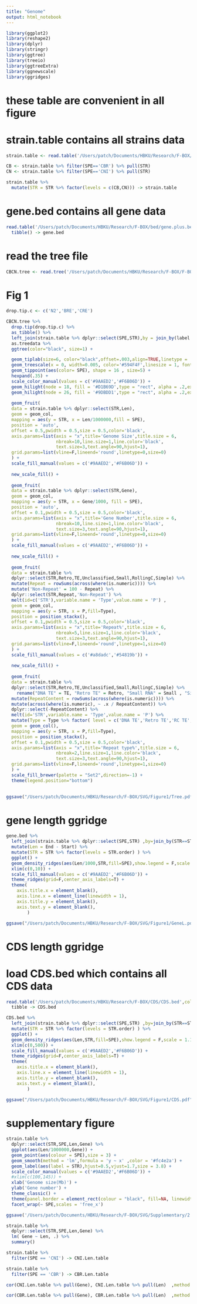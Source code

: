 ```yaml
---
title: "Genome"
output: html_notebook
---
```




```r
library(ggplot2)
library(reshape2)
library(dplyr)
library(stringr)
library(ggtree)
library(treeio)
library(ggtreeExtra)
library(ggnewscale)
library(ggridges)
```

# these table are convenient in all figure
# strain.table contains all strains data
```r
strain.table <- read.table('/Users/patch/Documents/HBKU/Research/F-BOX/F-BOX.Figure/data/strain.txt',header = T) %>% tibble()

CB <- strain.table %>% filter(SPE=='CBR') %>% pull(STR)
CN <- strain.table %>% filter(SPE=='CNI') %>% pull(STR)

strain.table %>%
  mutate(STR = STR %>% factor(levels = c(CB,CN))) -> strain.table
```

# gene.bed contains all gene data
```r
read.table('/Users/patch/Documents/HBKU/Research/F-BOX/bed/gene.plus.bed',col.names = c('Chr','Start','End','Gene','score','strand','STR','Orthogroup')) %>%
  tibble() -> gene.bed
```


# read the tree file
```r
CBCN.tree <- read.tree('/Users/patch/Documents/HBKU/Research/F-BOX/F-BOX.Figure/data/SpeciesTree_rooted.txt')

```



# Fig 1
```r
drop.tip.c <- c('N2','BRE','CRE')

CBCN.tree %>%
  drop.tip(drop.tip.c) %>%
  as_tibble() %>%
  left_join(strain.table %>% dplyr::select(SPE,STR),by = join_by(label == STR)) %>%
  as.treedata %>% 
  ggtree(color="black", size=1) +

  geom_tiplab(size=6, color="black",offset=.003,align=TRUE,linetype = 'dotted') +
  geom_treescale(x = 0, width=0.005, color='#594F4F',linesize = 1, fontsize = 5) +
  geom_tippoint(aes(color= SPE), shape = 16 , size=5) + 
  hexpand(.35) +
  scale_color_manual(values = c('#9AAED2','#F6B06D')) +
  geom_hilight(node = 18, fill = '#D1B69D',type = "rect", alpha = .2,extendto = 1) +
  geom_hilight(node = 26, fill = '#9DBDD1',type = "rect", alpha = .2,extendto = 1) +
  
  geom_fruit(
  data = strain.table %>% dplyr::select(STR,Len),
  geom = geom_col,
  mapping = aes(y = STR, x = Len/1000000,fill = SPE),
  position = 'auto',
  offset = 0.5,pwidth = 0.5,size = 0.5,color='black',
  axis.params=list(axis = "x",title='Genome Size',title.size = 6,
                   nbreak=10,line.size=1,line.color='black',
                   text.size=3,text.angle=90,hjust=1),
  grid.params=list(vline=F,lineend='round',linetype=0,size=0)
  ) +
  scale_fill_manual(values = c('#9AAED2','#F6B06D')) +
  
  new_scale_fill() +
  
  geom_fruit(
  data = strain.table %>% dplyr::select(STR,Gene),
  geom = geom_col,
  mapping = aes(y = STR, x = Gene/1000, fill = SPE),
  position = 'auto',
  offset = 0.1,pwidth = 0.5,size = 0.5,color='black',
  axis.params=list(axis = "x",title='Gene Number',title.size = 6,
                   nbreak=10,line.size=1,line.color='black',
                   text.size=3,text.angle=90,hjust=1),
  grid.params=list(vline=F,lineend='round',linetype=0,size=0)
  ) +
  scale_fill_manual(values = c('#9AAED2','#F6B06D')) +
  
  new_scale_fill() +
  
  geom_fruit(
  data = strain.table %>% 
  dplyr::select(STR,Retro,TE,Unclassified,Small,RollingC,Simple) %>%
  mutate(Repeat = rowSums(across(where(is.numeric)))) %>%
  mutate('Non-Repeat' = 100 - Repeat) %>%
  dplyr::select(STR,Repeat,'Non-Repeat') %>%
  melt(id=c('STR'),variable.name = 'Type',value.name = 'P') ,
  geom = geom_col,
  mapping = aes(y = STR, x = P,fill=Type),
  position = position_stackx(),
  offset = 0.1,pwidth = 0.5,size = 0.5,color='black',
  axis.params=list(axis = "x",title='Repeat%',title.size = 6,
                   nbreak=5,line.size=1,line.color='black',
                   text.size=3,text.angle=90,hjust=1),
  grid.params=list(vline=F,lineend='round',linetype=1,size=0)
  ) +
  scale_fill_manual(values = c('#a8dadc','#54819b')) +
  
  new_scale_fill() +
  
  geom_fruit(
  data = strain.table %>% 
  dplyr::select(STR,Retro,TE,Unclassified,Small,RollingC,Simple) %>%
    rename("DNA TE" = TE, "Retro TE" = Retro, "Small RNA" = Small , "Simple repeat" = Simple, "RC TE" = RollingC) %>%
  mutate(RepeatContent = rowSums(across(where(is.numeric)))) %>%
  mutate(across(where(is.numeric), ~ .x / RepeatContent)) %>%
  dplyr::select(-RepeatContent) %>%
  melt(id='STR',variable.name = 'Type',value.name = 'P') %>%
  mutate(Type = Type %>% factor( level = c('DNA TE','Retro TE','RC TE','Small RNA','Simple repeat','Unclassified'))),
  geom = geom_col(),
  mapping = aes(y = STR, x = P,fill=Type),
  position = position_stackx(),
  offset = 0.1,pwidth = 0.5,size = 0.5,color='black',
  axis.params=list(axis = "x",title='Repeat type%',title.size = 6,
                   nbreak=2,line.size=1,line.color='black',
                   text.size=3,text.angle=90,hjust=1),
  grid.params=list(vline=F,lineend='round',linetype=1,size=0)
  ) +
  scale_fill_brewer(palette = "Set2",direction=-1) +
  theme(legend.position="bottom")
  
```

```r
ggsave("/Users/patch/Documents/HBKU/Research/F-BOX/SVG/Figure1/Tree.pdf",width=15)
```


# gene length ggridge

```r
gene.bed %>%
  left_join(strain.table %>% dplyr::select(SPE,STR) ,by=join_by(STR==STR)) %>%
  mutate(Len = End - Start) %>%
  mutate(STR = STR %>% factor(levels = STR.order) ) %>%
  ggplot() + 
  geom_density_ridges(aes(Len/1000,STR,fill=SPE),show.legend = F,scale = 1.2) +
  xlim(c(0,10)) +
  scale_fill_manual(values = c('#9AAED2','#F6B06D')) +
  theme_ridges(grid=F,center_axis_labels=T) +
  theme(
    axis.title.x = element_blank(),
    axis.line.x = element_line(linewidth = 1),
    axis.title.y = element_blank(),
    axis.text.y = element_blank(),
        )
```

```r
ggsave("/Users/patch/Documents/HBKU/Research/F-BOX/SVG/Figure1/GeneL.pdf",width = 2)
```

# CDS length ggridge
# load CDS.bed which contains all CDS data
```r
read.table('/Users/patch/Documents/HBKU/Research/F-BOX/CDS/CDS.bed',col.names = c('Chr','Start','End','Len','STR')) %>%
  tibble -> CDS.bed
```

```r
CDS.bed %>%
  left_join(strain.table %>% dplyr::select(SPE,STR) ,by=join_by(STR==STR)) %>%
  mutate(STR = STR %>% factor(levels = STR.order) ) %>%
  ggplot() + 
  geom_density_ridges(aes(Len,STR,fill=SPE),show.legend = F,scale = 1.1) + 
  xlim(c(0,500)) + 
  scale_fill_manual(values = c('#9AAED2','#F6B06D')) +
  theme_ridges(grid=F,center_axis_labels=T) +
  theme(
    axis.title.x = element_blank(),
    axis.line.x = element_line(linewidth = 1),
    axis.title.y = element_blank(),
    axis.text.y = element_blank(),
        )
```

```r
ggsave("/Users/patch/Documents/HBKU/Research/F-BOX/SVG/Figure1/CDS.pdf",width = 2)
```




# supplementary figure
```r
strain.table %>%
  dplyr::select(STR,SPE,Len,Gene) %>%
  ggplot(aes(Len/1000000,Gene)) +
  geom_point(aes(colour = SPE),size = 3) +
  geom_smooth(method = 'lm',formula = 'y ~ x' ,color = '#fc4e2a') +
  geom_label(aes(label = STR),hjust=0.5,vjust=1.7,size = 3.8) +
  scale_color_manual(values = c('#9AAED2','#F6B06D')) +
  #xlim(c(100,145)) +
  xlab('Genome size(Mb)') +
  ylab('Gene number') +
  theme_classic() +
  theme(panel.border = element_rect(colour = "black", fill=NA, linewidth=1)) +
  facet_wrap(~ SPE,scales = 'free_x')
```


```r
ggsave('/Users/patch/Documents/HBKU/Research/F-BOX/SVG/Supplementary/2.Size and gene cor/size_gene_cor.pdf',height = 3)
```



```r
strain.table %>%
  dplyr::select(STR,SPE,Len,Gene) %>%
  lm( Gene ~ Len, .) %>%
  summary()
```


```r
strain.table %>%
  filter(SPE == 'CNI') -> CNI.Len.table

strain.table %>%
  filter(SPE == 'CBR') -> CBR.Len.table

cor(CNI.Len.table %>% pull(Gene), CNI.Len.table %>% pull(Len)  ,method = 'pearson')

cor(CBR.Len.table %>% pull(Gene), CBR.Len.table %>% pull(Len)  ,method = 'pearson')
```











